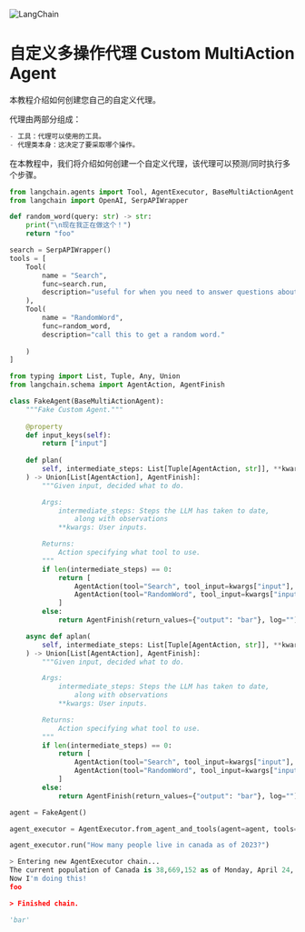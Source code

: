 

<Head>
  <script>
    {
      `(function() {
         var _hmt = _hmt || [];
(function() {
  var hm = document.createElement("script");
  hm.src = "https://hm.baidu.com/hm.js?e60fb290e204e04c5cb6f79b0ac1e697";
  var s = document.getElementsByTagName("script")[0]; 
  s.parentNode.insertBefore(hm, s);
})();
       })();`
    }
  </script>
</Head>

![LangChain](https://pica.zhimg.com/50/v2-56e8bbb52aa271012541c1fe1ceb11a2_r.gif)



自定义多操作代理 Custom MultiAction Agent
=======================================================================================


本教程介绍如何创建您自己的自定义代理。

代理由两部分组成：

```  python
- 工具：代理可以使用的工具。
- 代理类本身：这决定了要采取哪个操作。
```


在本教程中，我们将介绍如何创建一个自定义代理，该代理可以预测/同时执行多个步骤。

```  python
from langchain.agents import Tool, AgentExecutor, BaseMultiActionAgent
from langchain import OpenAI, SerpAPIWrapper

```


```  python
def random_word(query: str) -> str:
    print("\n现在我正在做这个！")
    return "foo"

```


```  python
search = SerpAPIWrapper()
tools = [
    Tool(
        name = "Search",
        func=search.run,
        description="useful for when you need to answer questions about current events"
    ),
    Tool(
        name = "RandomWord",
        func=random_word,
        description="call this to get a random word."
    
    )
]
```

```  python
from typing import List, Tuple, Any, Union
from langchain.schema import AgentAction, AgentFinish

class FakeAgent(BaseMultiActionAgent):
    """Fake Custom Agent."""
    
    @property
    def input_keys(self):
        return ["input"]
    
    def plan(
        self, intermediate_steps: List[Tuple[AgentAction, str]], **kwargs: Any
    ) -> Union[List[AgentAction], AgentFinish]:
        """Given input, decided what to do.

        Args:
            intermediate_steps: Steps the LLM has taken to date,
                along with observations
            **kwargs: User inputs.

        Returns:
            Action specifying what tool to use.
        """
        if len(intermediate_steps) == 0:
            return [
                AgentAction(tool="Search", tool_input=kwargs["input"], log=""),
                AgentAction(tool="RandomWord", tool_input=kwargs["input"], log=""),
            ]
        else:
            return AgentFinish(return_values={"output": "bar"}, log="")

    async def aplan(
        self, intermediate_steps: List[Tuple[AgentAction, str]], **kwargs: Any
    ) -> Union[List[AgentAction], AgentFinish]:
        """Given input, decided what to do.

        Args:
            intermediate_steps: Steps the LLM has taken to date,
                along with observations
            **kwargs: User inputs.

        Returns:
            Action specifying what tool to use.
        """
        if len(intermediate_steps) == 0:
            return [
                AgentAction(tool="Search", tool_input=kwargs["input"], log=""),
                AgentAction(tool="RandomWord", tool_input=kwargs["input"], log=""),
            ]
        else:
            return AgentFinish(return_values={"output": "bar"}, log="")
```

```  python
agent = FakeAgent()
```


```  python
agent_executor = AgentExecutor.from_agent_and_tools(agent=agent, tools=tools, verbose=True)
```
```  python
agent_executor.run("How many people live in canada as of 2023?")
```

```  python
> Entering new AgentExecutor chain...
The current population of Canada is 38,669,152 as of Monday, April 24, 2023, based on Worldometer elaboration of the latest United Nations data.
Now I'm doing this!
foo

> Finished chain.
```
```  python
'bar'
```

